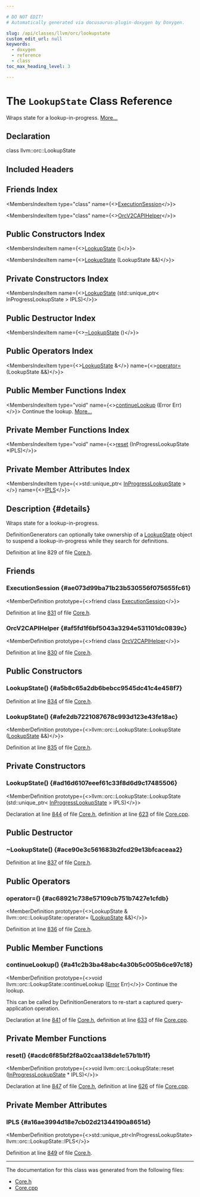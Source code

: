 ```yaml
---

# DO NOT EDIT!
# Automatically generated via docusaurus-plugin-doxygen by Doxygen.

slug: /api/classes/llvm/orc/lookupstate
custom_edit_url: null
keywords:
  - doxygen
  - reference
  - class
toc_max_heading_level: 3

---
```





# The `LookupState` Class Reference

<DoxygenPage pluginConfig={pluginConfig}>

Wraps state for a lookup-in-progress. <a href="#details">More...</a>

## Declaration

<CodeBlock>class llvm::orc::LookupState</CodeBlock>

## Included Headers

<IncludesList>
<IncludesListItem
  filePath="llvm/ExecutionEngine/Orc/Core.h"
  permalink="/docs/api/files/include/include/llvm/include/llvm/executionengine/include/llvm/executionengine/orc/core-h"
  isLocal="true" />
</IncludesList>

## Friends Index

<MembersIndex>

<MembersIndexItem
  type="class"
  name={<><a href="#ae073d99ba71b23b530556f075655fc61">ExecutionSession</a></>}>
</MembersIndexItem>

<MembersIndexItem
  type="class"
  name={<><a href="#af5fd1f6bf5043a3294e531101dc0839c">OrcV2CAPIHelper</a></>}>
</MembersIndexItem>

</MembersIndex>

## Public Constructors Index

<MembersIndex>

<MembersIndexItem
  name={<><a href="#a5b8c65a2db6bebcc9545dc41c4e458f7">LookupState</a> ()</>}>
</MembersIndexItem>

<MembersIndexItem
  name={<><a href="#afe2db7221087678c993d123e43fe18ac">LookupState</a> (LookupState &amp;&amp;)</>}>
</MembersIndexItem>

</MembersIndex>

## Private Constructors Index

<MembersIndex>

<MembersIndexItem
  name={<><a href="#ad16d6107eeef61c33f8d6d9c17485506">LookupState</a> (std::unique&#95;ptr&lt; InProgressLookupState &gt; IPLS)</>}>
</MembersIndexItem>

</MembersIndex>

## Public Destructor Index

<MembersIndex>

<MembersIndexItem
  name={<><a href="#ace90e3c561683b2fcd29e13bfcaceaa2">~LookupState</a> ()</>}>
</MembersIndexItem>

</MembersIndex>

## Public Operators Index

<MembersIndex>

<MembersIndexItem
  type={<><a href="/docs/api/classes/llvm/orc/lookupstate">LookupState</a> &amp;</>}
  name={<><a href="#ac68921c738e57109cb751b7427e1cfdb">operator=</a> (LookupState &amp;&amp;)</>}>
</MembersIndexItem>

</MembersIndex>

## Public Member Functions Index

<MembersIndex>

<MembersIndexItem
  type="void"
  name={<><a href="#a41c2b3ba48abc4a30b5c005b6ce97c18">continueLookup</a> (Error Err)</>}>
Continue the lookup. <a href="#a41c2b3ba48abc4a30b5c005b6ce97c18">More...</a>
</MembersIndexItem>

</MembersIndex>

## Private Member Functions Index

<MembersIndex>

<MembersIndexItem
  type="void"
  name={<><a href="#acdc6f85bf2f8a02caa138de1e57b1b1f">reset</a> (InProgressLookupState &#42;IPLS)</>}>
</MembersIndexItem>

</MembersIndex>

## Private Member Attributes Index

<MembersIndex>

<MembersIndexItem
  type={<>std::unique&#95;ptr&lt; <a href="/docs/api/classes/llvm/orc/inprogresslookupstate">InProgressLookupState</a> &gt;</>}
  name={<><a href="#a16ae3994d18e7cb02d21344190a8651d">IPLS</a></>}>
</MembersIndexItem>

</MembersIndex>

## Description {#details}

Wraps state for a lookup-in-progress.

DefinitionGenerators can optionally take ownership of a <a href="/docs/api/classes/llvm/orc/lookupstate">LookupState</a> object to suspend a lookup-in-progress while they search for definitions.

Definition at line 829 of file <a href="/docs/api/files/include/include/llvm/include/llvm/executionengine/include/llvm/executionengine/orc/core-h">Core.h</a>.

<SectionDefinition>

## Friends

### ExecutionSession {#ae073d99ba71b23b530556f075655fc61}

<MemberDefinition
  prototype={<>friend class <a href="/docs/api/classes/llvm/orc/executionsession">ExecutionSession</a></>}>

Definition at line <a href="/docs/api/files/include/include/llvm/include/llvm/executionengine/include/llvm/executionengine/orc/core-h/#l00831">831</a> of file <a href="/docs/api/files/include/include/llvm/include/llvm/executionengine/include/llvm/executionengine/orc/core-h">Core.h</a>.
</MemberDefinition>

### OrcV2CAPIHelper {#af5fd1f6bf5043a3294e531101dc0839c}

<MemberDefinition
  prototype={<>friend class <a href="/docs/api/classes/llvm/orc/orcv2capihelper">OrcV2CAPIHelper</a></>}>

Definition at line <a href="/docs/api/files/include/include/llvm/include/llvm/executionengine/include/llvm/executionengine/orc/core-h/#l00830">830</a> of file <a href="/docs/api/files/include/include/llvm/include/llvm/executionengine/include/llvm/executionengine/orc/core-h">Core.h</a>.
</MemberDefinition>

</SectionDefinition>

<SectionDefinition>

## Public Constructors

### LookupState() {#a5b8c65a2db6bebcc9545dc41c4e458f7}

<MemberDefinition
  prototype="llvm::orc::LookupState::LookupState ()">

Definition at line <a href="/docs/api/files/include/include/llvm/include/llvm/executionengine/include/llvm/executionengine/orc/core-h/#l00834">834</a> of file <a href="/docs/api/files/include/include/llvm/include/llvm/executionengine/include/llvm/executionengine/orc/core-h">Core.h</a>.
</MemberDefinition>

### LookupState() {#afe2db7221087678c993d123e43fe18ac}

<MemberDefinition
  prototype={<>llvm::orc::LookupState::LookupState (<a href="/docs/api/classes/llvm/orc/lookupstate">LookupState</a> &amp;&amp;)</>}>

Definition at line <a href="/docs/api/files/include/include/llvm/include/llvm/executionengine/include/llvm/executionengine/orc/core-h/#l00835">835</a> of file <a href="/docs/api/files/include/include/llvm/include/llvm/executionengine/include/llvm/executionengine/orc/core-h">Core.h</a>.
</MemberDefinition>

</SectionDefinition>

<SectionDefinition>

## Private Constructors

### LookupState() {#ad16d6107eeef61c33f8d6d9c17485506}

<MemberDefinition
  prototype={<>llvm::orc::LookupState::LookupState (std::unique&#95;ptr&lt; <a href="/docs/api/classes/llvm/orc/inprogresslookupstate">InProgressLookupState</a> &gt; IPLS)</>}>

Declaration at line <a href="/docs/api/files/include/include/llvm/include/llvm/executionengine/include/llvm/executionengine/orc/core-h/#l00844">844</a> of file <a href="/docs/api/files/include/include/llvm/include/llvm/executionengine/include/llvm/executionengine/orc/core-h">Core.h</a>, definition at line <a href="/docs/api/files/lib/lib/executionengine/lib/executionengine/orc/core-cpp/#l00623">623</a> of file <a href="/docs/api/files/lib/lib/executionengine/lib/executionengine/orc/core-cpp">Core.cpp</a>.
</MemberDefinition>

</SectionDefinition>

<SectionDefinition>

## Public Destructor

### ~LookupState() {#ace90e3c561683b2fcd29e13bfcaceaa2}

<MemberDefinition
  prototype="llvm::orc::LookupState::~LookupState ()">

Definition at line <a href="/docs/api/files/include/include/llvm/include/llvm/executionengine/include/llvm/executionengine/orc/core-h/#l00837">837</a> of file <a href="/docs/api/files/include/include/llvm/include/llvm/executionengine/include/llvm/executionengine/orc/core-h">Core.h</a>.
</MemberDefinition>

</SectionDefinition>

<SectionDefinition>

## Public Operators

### operator=() {#ac68921c738e57109cb751b7427e1cfdb}

<MemberDefinition
  prototype={<>LookupState &amp; llvm::orc::LookupState::operator= (<a href="/docs/api/classes/llvm/orc/lookupstate">LookupState</a> &amp;&amp;)</>}>

Definition at line <a href="/docs/api/files/include/include/llvm/include/llvm/executionengine/include/llvm/executionengine/orc/core-h/#l00836">836</a> of file <a href="/docs/api/files/include/include/llvm/include/llvm/executionengine/include/llvm/executionengine/orc/core-h">Core.h</a>.
</MemberDefinition>

</SectionDefinition>

<SectionDefinition>

## Public Member Functions

### continueLookup() {#a41c2b3ba48abc4a30b5c005b6ce97c18}

<MemberDefinition
  prototype={<>void llvm::orc::LookupState::continueLookup (<a href="/docs/api/classes/llvm/error">Error</a> Err)</>}>
Continue the lookup.

This can be called by DefinitionGenerators to re-start a captured query-application operation.

Declaration at line <a href="/docs/api/files/include/include/llvm/include/llvm/executionengine/include/llvm/executionengine/orc/core-h/#l00841">841</a> of file <a href="/docs/api/files/include/include/llvm/include/llvm/executionengine/include/llvm/executionengine/orc/core-h">Core.h</a>, definition at line <a href="/docs/api/files/lib/lib/executionengine/lib/executionengine/orc/core-cpp/#l00633">633</a> of file <a href="/docs/api/files/lib/lib/executionengine/lib/executionengine/orc/core-cpp">Core.cpp</a>.
</MemberDefinition>

</SectionDefinition>

<SectionDefinition>

## Private Member Functions

### reset() {#acdc6f85bf2f8a02caa138de1e57b1b1f}

<MemberDefinition
  prototype={<>void llvm::orc::LookupState::reset (<a href="/docs/api/classes/llvm/orc/inprogresslookupstate">InProgressLookupState</a> &#42; IPLS)</>}>

Declaration at line <a href="/docs/api/files/include/include/llvm/include/llvm/executionengine/include/llvm/executionengine/orc/core-h/#l00847">847</a> of file <a href="/docs/api/files/include/include/llvm/include/llvm/executionengine/include/llvm/executionengine/orc/core-h">Core.h</a>, definition at line <a href="/docs/api/files/lib/lib/executionengine/lib/executionengine/orc/core-cpp/#l00626">626</a> of file <a href="/docs/api/files/lib/lib/executionengine/lib/executionengine/orc/core-cpp">Core.cpp</a>.
</MemberDefinition>

</SectionDefinition>

<SectionDefinition>

## Private Member Attributes

### IPLS {#a16ae3994d18e7cb02d21344190a8651d}

<MemberDefinition
  prototype={<>std::unique&#95;ptr&lt;InProgressLookupState&gt; llvm::orc::LookupState::IPLS</>}>

Definition at line <a href="/docs/api/files/include/include/llvm/include/llvm/executionengine/include/llvm/executionengine/orc/core-h/#l00849">849</a> of file <a href="/docs/api/files/include/include/llvm/include/llvm/executionengine/include/llvm/executionengine/orc/core-h">Core.h</a>.
</MemberDefinition>

</SectionDefinition>

<hr/>

The documentation for this class was generated from the following files:

<ul>
<li><a href="/docs/api/files/include/include/llvm/include/llvm/executionengine/include/llvm/executionengine/orc/core-h">Core.h</a></li>
<li><a href="/docs/api/files/lib/lib/executionengine/lib/executionengine/orc/core-cpp">Core.cpp</a></li>
</ul>

</DoxygenPage>
